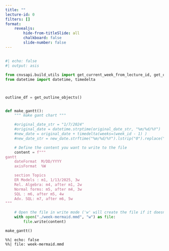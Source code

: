 ```yaml
---
title: ""
lecture-id: 0
filters: []
format:
    revealjs:
        hide-from-titleSlide: all
        chalkboard: false
        slide-number: false
---
```


```{=html}
<style>
.reveal div.reveal-header {
  background-color: transparent; /* Example override */
}
</style>
```

##

```python
#| echo: false
#| output: asis

from cnvsapi.build_utils import get_current_week_from_lecture_id, get_outline_objects
from datetime import datetime, timedelta



outline_df = get_outline_objects()


def make_gantt():
    """ make gant chart """

    #original_date_str = "1/7/2024"
    #original_date = datetime.strptime(original_date_str, "%m/%d/%Y")
    #new_date = original_date + timedelta(weeks=(week_id - 1) )
    #new_date_str = new_date.strftime("%m/%d/%Y").lstrip("0").replace("/0", "/")

    # Define the content you want to write to the file
    content = f"""
gantt
    dateFormat  M/DD/YYYY
    axisFormat  %W

    section Topics
    ER Models : m1, 1/13/2025, 3w
    Rel. Algebra: m4, after m1, 2w
    Normal forms: m5, after m4, 3w
    SQL : m6, after m5, 4w
    Adv. SQL: m7, after m6, 5w
"""

    # Open the file in write mode ('w' will create the file if it doesn't exist or overwrite it if it does)
    with open("./week-mermaid.mmd", "w") as file:
        file.write(content)

make_gantt()
```

::: {.no-filter}
```mermaid
%%| echo: false
%%| file: week-mermaid.mmd
```
:::
